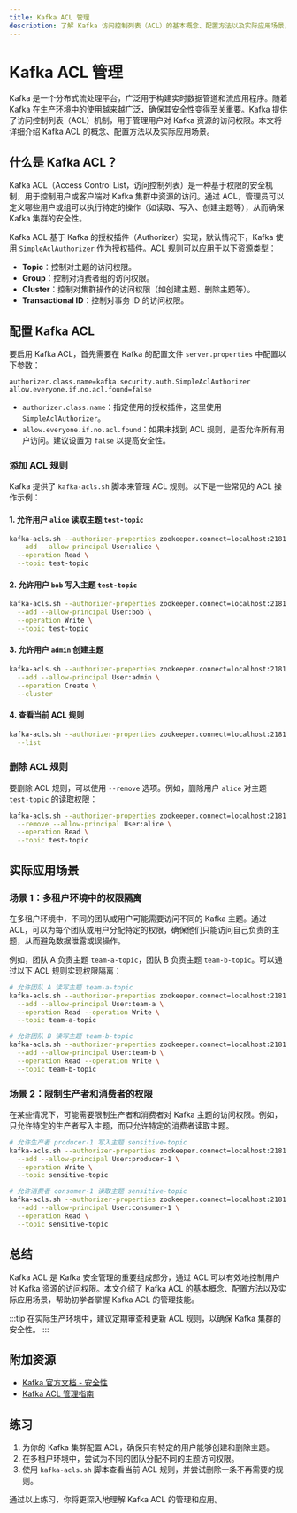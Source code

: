 ```yaml
---
title: Kafka ACL 管理
description: 了解 Kafka 访问控制列表（ACL）的基本概念、配置方法以及实际应用场景，帮助初学者掌握 Kafka 安全管理的核心技能。
---
```


# Kafka ACL 管理

Kafka 是一个分布式流处理平台，广泛用于构建实时数据管道和流应用程序。随着 Kafka 在生产环境中的使用越来越广泛，确保其安全性变得至关重要。Kafka 提供了访问控制列表（ACL）机制，用于管理用户对 Kafka 资源的访问权限。本文将详细介绍 Kafka ACL 的概念、配置方法以及实际应用场景。

## 什么是 Kafka ACL？

Kafka ACL（Access Control List，访问控制列表）是一种基于权限的安全机制，用于控制用户或客户端对 Kafka 集群中资源的访问。通过 ACL，管理员可以定义哪些用户或组可以执行特定的操作（如读取、写入、创建主题等），从而确保 Kafka 集群的安全性。

Kafka ACL 基于 Kafka 的授权插件（Authorizer）实现，默认情况下，Kafka 使用 `SimpleAclAuthorizer` 作为授权插件。ACL 规则可以应用于以下资源类型：

- **Topic**：控制对主题的访问权限。
- **Group**：控制对消费者组的访问权限。
- **Cluster**：控制对集群操作的访问权限（如创建主题、删除主题等）。
- **Transactional ID**：控制对事务 ID 的访问权限。

## 配置 Kafka ACL

要启用 Kafka ACL，首先需要在 Kafka 的配置文件 `server.properties` 中配置以下参数：

```properties
authorizer.class.name=kafka.security.auth.SimpleAclAuthorizer
allow.everyone.if.no.acl.found=false
```

- `authorizer.class.name`：指定使用的授权插件，这里使用 `SimpleAclAuthorizer`。
- `allow.everyone.if.no.acl.found`：如果未找到 ACL 规则，是否允许所有用户访问。建议设置为 `false` 以提高安全性。

### 添加 ACL 规则

Kafka 提供了 `kafka-acls.sh` 脚本来管理 ACL 规则。以下是一些常见的 ACL 操作示例：

#### 1. 允许用户 `alice` 读取主题 `test-topic`

```bash
kafka-acls.sh --authorizer-properties zookeeper.connect=localhost:2181 \
  --add --allow-principal User:alice \
  --operation Read \
  --topic test-topic
```

#### 2. 允许用户 `bob` 写入主题 `test-topic`

```bash
kafka-acls.sh --authorizer-properties zookeeper.connect=localhost:2181 \
  --add --allow-principal User:bob \
  --operation Write \
  --topic test-topic
```

#### 3. 允许用户 `admin` 创建主题

```bash
kafka-acls.sh --authorizer-properties zookeeper.connect=localhost:2181 \
  --add --allow-principal User:admin \
  --operation Create \
  --cluster
```

#### 4. 查看当前 ACL 规则

```bash
kafka-acls.sh --authorizer-properties zookeeper.connect=localhost:2181 \
  --list
```

### 删除 ACL 规则

要删除 ACL 规则，可以使用 `--remove` 选项。例如，删除用户 `alice` 对主题 `test-topic` 的读取权限：

```bash
kafka-acls.sh --authorizer-properties zookeeper.connect=localhost:2181 \
  --remove --allow-principal User:alice \
  --operation Read \
  --topic test-topic
```

## 实际应用场景

### 场景 1：多租户环境中的权限隔离

在多租户环境中，不同的团队或用户可能需要访问不同的 Kafka 主题。通过 ACL，可以为每个团队或用户分配特定的权限，确保他们只能访问自己负责的主题，从而避免数据泄露或误操作。

例如，团队 A 负责主题 `team-a-topic`，团队 B 负责主题 `team-b-topic`。可以通过以下 ACL 规则实现权限隔离：

```bash
# 允许团队 A 读写主题 team-a-topic
kafka-acls.sh --authorizer-properties zookeeper.connect=localhost:2181 \
  --add --allow-principal User:team-a \
  --operation Read --operation Write \
  --topic team-a-topic

# 允许团队 B 读写主题 team-b-topic
kafka-acls.sh --authorizer-properties zookeeper.connect=localhost:2181 \
  --add --allow-principal User:team-b \
  --operation Read --operation Write \
  --topic team-b-topic
```

### 场景 2：限制生产者和消费者的权限

在某些情况下，可能需要限制生产者和消费者对 Kafka 主题的访问权限。例如，只允许特定的生产者写入主题，而只允许特定的消费者读取主题。

```bash
# 允许生产者 producer-1 写入主题 sensitive-topic
kafka-acls.sh --authorizer-properties zookeeper.connect=localhost:2181 \
  --add --allow-principal User:producer-1 \
  --operation Write \
  --topic sensitive-topic

# 允许消费者 consumer-1 读取主题 sensitive-topic
kafka-acls.sh --authorizer-properties zookeeper.connect=localhost:2181 \
  --add --allow-principal User:consumer-1 \
  --operation Read \
  --topic sensitive-topic
```

## 总结

Kafka ACL 是 Kafka 安全管理的重要组成部分，通过 ACL 可以有效地控制用户对 Kafka 资源的访问权限。本文介绍了 Kafka ACL 的基本概念、配置方法以及实际应用场景，帮助初学者掌握 Kafka ACL 的管理技能。

:::tip
在实际生产环境中，建议定期审查和更新 ACL 规则，以确保 Kafka 集群的安全性。
:::

## 附加资源

- [Kafka 官方文档 - 安全性](https://kafka.apache.org/documentation/#security)
- [Kafka ACL 管理指南](https://kafka.apache.org/documentation/#security_authz)

## 练习

1. 为你的 Kafka 集群配置 ACL，确保只有特定的用户能够创建和删除主题。
2. 在多租户环境中，尝试为不同的团队分配不同的主题访问权限。
3. 使用 `kafka-acls.sh` 脚本查看当前 ACL 规则，并尝试删除一条不再需要的规则。

通过以上练习，你将更深入地理解 Kafka ACL 的管理和应用。